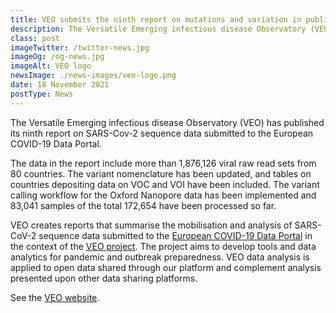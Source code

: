 ```yaml
---
title: VEO submits the ninth report on mutations and variation in publicly shared SARS-CoV-2 data
description: The Versatile Emerging infectious disease Observatory (VEO) has published its ninth report on SARS-Cov-2 sequence data submitted to the European COVID-19 Data Portal. 
class: post
imageTwitter: /twitter-news.jpg
imageOg: /og-news.jpg
imageAlt: VEO logo
newsImage: ./news-images/veo-logo.png
date: 18 November 2021
postType: News
---
```


The Versatile Emerging infectious disease Observatory (VEO) has published its ninth report on SARS-Cov-2 sequence data submitted to the European COVID-19 Data Portal. 
 
The data in the report include more than 1,876,126 viral raw read sets from 80 countries. The variant nomenclature has been updated, and tables on countries depositing data on VOC and VOI have been included. The variant calling workflow for the Oxford Nanopore data has been implemented and 83,041 samples of the total 172,654 have been processed so far.
 
VEO creates reports that summarise the mobilisation and analysis of SARS-CoV-2 sequence data submitted to the [European COVID-19 Data Portal](https://www.covid19dataportal.org/) in the context of the [VEO project](https://www.veo-europe.eu). The project aims to develop tools and data analytics for pandemic and outbreak preparedness. VEO data analysis is applied to open data shared through our platform and complement analysis presented upon other data sharing platforms.
 
See the [VEO website](https://www.veo-europe.eu/news/nyhed?id=%7B25DD94D3-EE19-4EFB-978A-2B10358C2730%7D).
